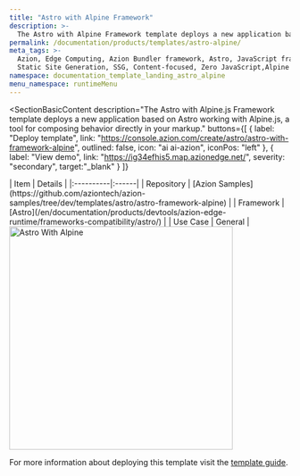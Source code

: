 ```yaml
---
title: "Astro with Alpine Framework"
description: >-
  The Astro with Alpine Framework template deploys a new application based on Astro working with Alpine.js.
permalink: /documentation/products/templates/astro-alpine/
meta_tags: >-
  Azion, Edge Computing, Azion Bundler framework, Astro, JavaScript frameworks,
  Static Site Generation, SSG, Content-focused, Zero JavaScript,Alpine
namespace: documentation_template_landing_astro_alpine
menu_namespace: runtimeMenu
---
```



<SectionBasicContent
  description="The Astro with Alpine.js Framework template deploys a new application based on Astro working with Alpine.js, a tool for composing behavior directly in your markup."
  buttons={[
    { label: "Deploy template", link: "https://console.azion.com/create/astro/astro-with-framework-alpine", outlined: false, icon: "ai ai-azion", iconPos: "left" },
    { label: "View demo", link: "https://ig34efhis5.map.azionedge.net/", severity: "secondary", target:"_blank" }
   ]}
>
  <Fragment slot="content">
    <div style="flex: 1; min-width: 300px;">
      | Item | Details |
      |:----------|:------|
      | Repository | [Azion Samples](https://github.com/aziontech/azion-samples/tree/dev/templates/astro/astro-framework-alpine) |
      | Framework | [Astro](/en/documentation/products/devtools/azion-edge-runtime/frameworks-compatibility/astro/) |
      | Use Case | General |
    </div>
    <div style="display: flex; justify-content: center; align-items: center; flex: 1;">
      <img src="/assets/docs/images/uploads/template-showcase/astro/astro-alpine.png" width="400" alt="Astro With Alpine" style="min-width: 100%; max-width: 100%; height: auto;" />
    </div>
  </Fragment>
</SectionBasicContent>

For more information about deploying this template visit the [template guide](/en/documentation/products/guides/astro-ecommerce-collection/).
